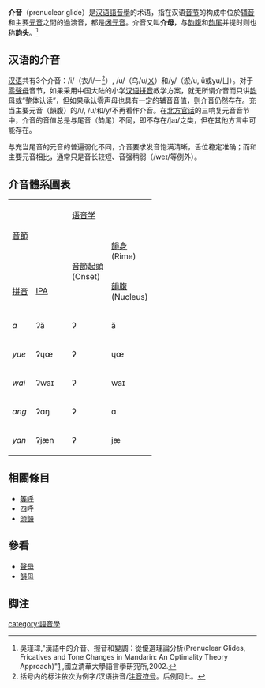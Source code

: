 {{NoteTA|G1=Linguistics}}

'''介音'''（prenuclear glide）是[[汉语|汉语]][[語音學|語音學]]的术语，指在汉语[[音节|音节]]的构成中位於[[辅音|辅音]]和主要[[元音|元音]]之間的過渡音，都是[[闭元音|闭元音]]。介音又叫'''介母'''，与[[韵腹|韵腹]]和[[韵尾|韵尾]]并提时则也称'''韵头'''。<ref>吳瑾瑋,"漢語中的介音、擦音和變調：從優選理論分析(Prenuclear Glides, Fricatives and Tone Changes in Mandarin: An Optimality Theory Approach)"[http://etd.lib.nctu.edu.tw/cgi-bin/gs32/hugsweb.cgi/login?o=dnthucdr&s=id=%22NH900462007%22.&searchmode=basic] {{Wayback|url=http://etd.lib.nctu.edu.tw/cgi-bin/gs32/hugsweb.cgi/login?o=dnthucdr&s=id=%22NH900462007%22.&searchmode=basic |date=20201127090948 }},國立清華大學語言學研究所,2002.</ref>

==汉语的介音==
[[汉语|汉语]]共有3个介音：/i/（衣/i/ㄧ<ref name="transcription">括号内的标注依次为例字/汉语拼音/[[注音符号|注音符号]]。后例同此。</ref>）, /u/（乌/u/[[ㄨ|ㄨ]]）和/y/（淤/u, ü或yu/ㄩ）。对于[[零聲母|零聲母]]音节，如果采用中国大陆的小学[[汉语拼音|汉语拼音]]教学方案，就无所谓介音而只讲[[韵母|韵母]]或“整体认读”，但如果承认零声母也具有一定的辅音音值，则介音仍然存在。充当主要元音（韻腹）的/i/, /u/和/y/不再看作介音。在[[北方官话|北方官话]]的三响复元音音节中，介音的音值总是与尾音（韵尾）不同，即不存在/jaɪ/之类，但在其他方言中可能存在。

与充当尾音的元音的普遍弱化不同，介音要求发音饱满清晰，舌位稳定准确；而和主要元音相比，通常只是音长较短、音强稍弱（/weɪ/等例外）。

==介音體系圖表==
{|align="center" border="0" cellspacing="0" cellpadding="4" style="text-align: center;font-family=sans-serif;" xml:lang="en" lang="en"
|rowspan=3 colspan=2 bgcolor=#bfbfbf|[[音節|音節]]
|rowspan=14| 
|colspan=3 bgcolor=#bfbfbf|[[语音学|语音学]]
|rowspan=14| 
|colspan=4 bgcolor=#bfbfbf|[[音韻学|音韻学]]
|-
|rowspan=3 bgcolor=#8080ff|[[音節|音節起頭]]<br>(Onset)
|rowspan=2 colspan=2 bgcolor=#bfcab5|[[韻母|韻身]]<br>(Rime)
|rowspan=3 bgcolor=#8080ff|[[声母|声母]]<br>(Initial)
|colspan=3 bgcolor=#bfcab5|[[韻母|韻母]]<br>(Final)
|-
|rowspan=2 bgcolor=#80ffff|'''韻頭'''<br>(<font color="#FF0000">'''介音'''</font>)<br>(Medial)
|colspan=2 bgcolor=#d5d5aa|[[韻母|韻身]]<br>(Rime)
|-
|bgcolor=#aad5d5|[[汉语拼音|拼音]]
|bgcolor=#d5d5aa|[[國際音標|IPA]]
|bgcolor=#aad5aa|[[韻腹|韻腹]]<br>(Nucleus)
|bgcolor=#ff8080|[[韻尾|韻尾]]<br>(Coda)
|bgcolor=#80ff80|[[韻腹|韻腹]]<br>(Nucleus)
|bgcolor=#eabf95|[[韻尾|韻尾]]<br>(Coda)

|-
|bgcolor=#d5eaea|''a''
| bgcolor="#eaead5" |ʔä

|bgcolor=#bfbfff|ʔ
| bgcolor="#d5ead5" |ä
|bgcolor=#ffbfbf| 

| bgcolor="#bfbfff" |ʔ
| bgcolor="#bfffff" |
| bgcolor="#bfffbf" |ä
| bgcolor="#f4dfca" |
|-
|bgcolor=#d5eaea|''yue''
| bgcolor="#eaead5" |ʔɥœ

|bgcolor=#bfbfff|ʔ
| bgcolor="#d5ead5" |ɥœ
|bgcolor=#ffbfbf| 

| bgcolor="#bfbfff" |ʔ
| bgcolor="#bfffff" |ɥ
|bgcolor=#bfffbf|œ
| bgcolor="#f4dfca" |
|-
|bgcolor=#d5eaea|''wai''
| bgcolor="#eaead5" |ʔwaɪ

|bgcolor=#bfbfff|ʔ
| bgcolor="#d5ead5" |waɪ
|bgcolor=#ffbfbf| 

| bgcolor="#bfbfff" |ʔ
| bgcolor="#bfffff" |w
|bgcolor=#bfffbf|a
|bgcolor=#f4dfca|ɪ
|-
|bgcolor=#d5eaea|''ang''
|bgcolor=#eaead5|ʔɑŋ

|bgcolor=#bfbfff|ʔ
|bgcolor=#d5ead5|ɑ
|bgcolor=#ffbfbf|ŋ

|bgcolor=#bfbfff|ʔ
| bgcolor="#bfffff" |
|bgcolor=#bfffbf|ɑ
|bgcolor=#f4dfca|ŋ
|-
|bgcolor=#d5eaea|''yan''
| bgcolor="#eaead5" |ʔjæn

|bgcolor=#bfbfff|ʔ
| bgcolor="#d5ead5" |jæ
|bgcolor=#ffbfbf|n

| bgcolor="#bfbfff" |ʔ
| bgcolor="#bfffff" |j
|bgcolor=#bfffbf|æ
|bgcolor=#f4dfca|n
|}

==相關條目==
*[[等呼|等呼]]
*[[四呼|四呼]]
*[[頭韻|頭韻]]

==參看==
* [[聲母|聲母]] 
* [[韻母|韻母]]

==脚注==
{{reflist}}

{{漢語音韻學}}

[[category:語音學|category:語音學]]